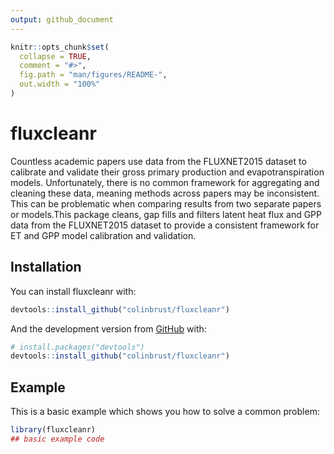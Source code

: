 ```yaml
---
output: github_document
---
```


<!-- README.md is generated from README.Rmd. Please edit that file -->

```r
knitr::opts_chunk$set(
  collapse = TRUE,
  comment = "#>",
  fig.path = "man/figures/README-",
  out.width = "100%"
)
```

# fluxcleanr

<!-- badges: start -->
<!-- badges: end -->

Countless academic papers use data from the FLUXNET2015 dataset to calibrate and validate their gross primary production and evapotranspiration models. Unfortunately, there is no common framework for aggregating and cleaning these data, meaning methods across papers may be inconsistent. This can be problematic when comparing results from two separate papers or models.This package cleans, gap fills and filters latent heat flux and GPP data from the FLUXNET2015 dataset to provide a consistent framework for ET and GPP model calibration and validation.

## Installation

You can install fluxcleanr with:

``` r
devtools::install_github("colinbrust/fluxcleanr")
```
  
And the development version from [GitHub](https://github.com/) with:

``` r
# install.packages("devtools")
devtools::install_github("colinbrust/fluxcleanr")
```
## Example

This is a basic example which shows you how to solve a common problem:

```r
library(fluxcleanr)
## basic example code
```

